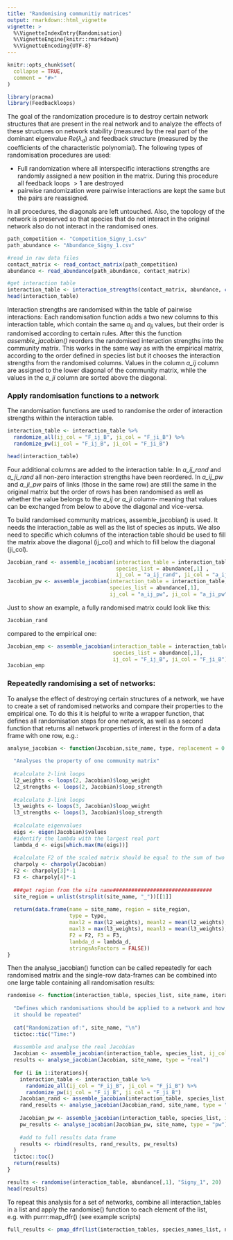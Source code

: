 ```yaml
---
title: "Randomising communitiy matrices"
output: rmarkdown::html_vignette
vignette: >
  %\VignetteIndexEntry{Randomisation}
  %\VignetteEngine{knitr::rmarkdown}
  %\VignetteEncoding{UTF-8}
---
```


```r
knitr::opts_chunk$set(
  collapse = TRUE,
  comment = "#>"
)
```

```r
library(pracma)
library(Feedbackloops)
```


The goal of the randomization procedure is to destroy certain network structures that are present in the real network and to analyze the effects of these structures on network stability (measured by the real part of the dominant eigenvalue $Re(\lambda_d)$ and feedback structure (measured by the coefficients of the characteristic polynomial). The following types of randomisation procedures are used:
 
 * Full randomization where all interspecific interactions strengths are randomly assigned a new position in the matrix. During this procedure all feedback loops $>1$ are destroyed
 * pairwise randomization were pairwise interactions are kept the same but the pairs are reassigned.

In all procedures, the diagonals are left untouched. Also, the topology of the network is preserved so that species that do not interact in the original network also do not interact in the randomised ones. 

```r
path_competition <- "Competition_Signy_1.csv"
path_abundance <- "Abundance_Signy_1.csv"

#read in raw data files
contact_matrix <- read_contact_matrix(path_competition)
abundance <- read_abundance(path_abundance, contact_matrix)

#get interaction table
interaction_table <- interaction_strengths(contact_matrix, abundance, c(-0.1, -0.9, -0.2))
head(interaction_table)
```

Interaction strengths are randomised within the table of pairwise interactions: Each randomisation function adds a two new columns to this interaction table, which contain the same $a_ {ij}$ and $a_{ji}$ values, but their order is randomised according to certain rules. After this the function *assemble_jacobian()* reorders the randomised interaction strengths into the community matrix. This works in the same way as with the empirical matrix, according to the order defined in species list but it chooses the interaction strengths from the randomised columns. Values in the column *a_ij* column are assigned to the lower diagonal of the community matrix, while the values in the *a_ji* column are sorted above the diagonal.  


### Apply randomisation functions to a network

The randomisation functions are used to randomise the order of interaction strengths within the interaction table. 

```r
interaction_table <- interaction_table %>% 
  randomize_all(ij_col = "F_ij_B", ji_col = "F_ji_B") %>% 
  randomize_pw(ij_col = "F_ij_B", ji_col = "F_ji_B")

head(interaction_table)
```

Four additional columns are added to the interaction table: In *a_ij_rand* and *a_ji_rand* all non-zero interaction strengths have been reordered. In *a_ij_pw* and *a_ji_pw* pairs of links (those in the same row) are still the same in the original matrix but the order of rows has been randomised as well as whether the value belongs to the *a_ij* or *a_ji* column- meaning that values can be exchanged from below to above the diagonal and vice-versa. 

To build randomised community matrices, assemble_jacobian() is used. It needs the interaction_table as well as the list of species as inputs. We also need to specific which columns of the interaction table should be used to fill the matrix above the diagonal (ij_col) and which to fill below the diagonal (ji_col). 

```r
Jacobian_rand <- assemble_jacobian(interaction_table = interaction_table,
                                   species_list = abundance[,1] ,
                                   ij_col = "a_ij_rand", ji_col = "a_ij_rand")
Jacobian_pw <- assemble_jacobian(interaction_table = interaction_table, 
                                 species_list = abundance[,1],
                                 ij_col = "a_ij_pw", ji_col = "a_ji_pw")
```

Just to show an example, a fully randomised matrix could look like this: 
```r
Jacobian_rand
```
compared to the empirical one: 
```r
Jacobian_emp <- assemble_jacobian(interaction_table = interaction_table, 
                                  species_list = abundance[,1], 
                                  ij_col = "F_ij_B", ji_col = "F_ji_B")
Jacobian_emp
```

### Repeatedly randomising a set of networks: 

To analyse the effect of destroying certain structures of a network, we have to create a set of randomised networks and compare their properties to the empirical one. To do this it is helpful to write a wrapper function, that defines all randomisation steps for one network, as well as a second function that returns all network properties of interest in the form of a data frame with one row, e.g.: 

```r
analyse_jacobian <- function(Jacobian,site_name, type, replacement = 0.1){
  
  "Analyses the property of one community matrix"
  
  #calculate 2-link loops
  l2_weights <- loops(2, Jacobian)$loop_weight
  l2_strengths <- loops(2, Jacobian)$loop_strength
  
  #calculate 3-link loops
  l3_weights <- loops(3, Jacobian)$loop_weight
  l3_strengths <- loops(3, Jacobian)$loop_strength
  
  #calculate eigenvalues
  eigs <- eigen(Jacobian)$values
  #identify the lambda with the largest real part
  lambda_d <- eigs[which.max(Re(eigs))]
  
  #calculate F2 of the scaled matrix should be equal to the sum of two link loops  
  charpoly <- charpoly(Jacobian)
  F2 <- charpoly[3]*-1
  F3 <- charpoly[4]*-1
  
  ###get region from the site name################################
  site_region = unlist(strsplit(site_name, "_"))[[1]]
  
  return(data.frame(name = site_name, region = site_region,
                    type = type,
                    maxl2 = max(l2_weights), meanl2 = mean(l2_weights), suml2 = sum(l2_strengths),
                    maxl3 = max(l3_weights), meanl3 = mean(l3_weights), suml3 = sum(l3_strengths),
                    F2 = F2, F3 = F3, 
                    lambda_d = lambda_d,
                    stringsAsFactors = FALSE))
}

```

Then the analyse_jacobian() function can be called repeatedly for each randomised matrix and the single-row data-frames can be combined into one large table containing all randomisation results: 

```r
randomise <- function(interaction_table, species_list, site_name, iterations, mean_aij){
  
  "Defines which randomisations should be applied to a network and how many times 
  it should be repeated"
  
  cat("Randomization of:", site_name, "\n")
  tictoc::tic("Time:")
  
  #assemble and analyse the real Jacobian
  Jacobian <- assemble_jacobian(interaction_table, species_list, ij_col = "F_ij_B", ji_col = "F_ji_B")
  results <- analyse_jacobian(Jacobian, site_name, type = "real")
  
  for (i in 1:iterations){
    interaction_table <- interaction_table %>% 
      randomize_all(ij_col = "F_ij_B", ji_col = "F_ji_B") %>% 
      randomize_pw(ij_col = "F_ij_B", ji_col = "F_ji_B")
    Jacobian_rand <- assemble_jacobian(interaction_table, species_list, ij_col = "a_ij_rand", ji_col = "a_ji_rand")
    rand_results <- analyse_jacobian(Jacobian_rand, site_name, type = "rand")
    
    Jacobian_pw <- assemble_jacobian(interaction_table, species_list, ij_col = "a_ij_pw", ji_col = "a_ji_pw")
    pw_results <- analyse_jacobian(Jacobian_pw, site_name, type = "pw")
    
    #add to full results data frame
    results <- rbind(results, rand_results, pw_results)
  }
  tictoc::toc()
  return(results)
}
```

```r
results <- randomise(interaction_table, abundance[,1], "Signy_1", 20)
head(results)
```
To repeat this analysis for a set of networks, combine all interaction_tables in a list and apply the randomise() function to each element of the list, e.g. with purrr:map_dfr() (see example scripts)

```r
full_results <- pmap_dfr(list(interaction_tables, species_names_list, names_sans), randomise, iterations, 0.1 )
```


